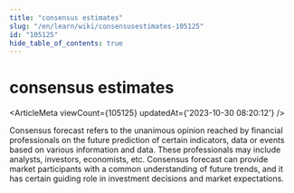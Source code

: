 ```yaml
---
title: "consensus estimates"
slug: "/en/learn/wiki/consensusestimates-105125"
id: "105125"
hide_table_of_contents: true
---
```



<Breadcrumbs current="consensus estimates" />

# consensus estimates

<ArticleMeta viewCount={105125} updatedAt={'2023-10-30 08:20:12'} />
<div className='border-solid border-b border-t-0 my-4 border-[var(--ifm-color-gray-300)]' />

Consensus forecast refers to the unanimous opinion reached by financial professionals on the future prediction of certain indicators, data or events based on various information and data. These professionals may include analysts, investors, economists, etc. Consensus forecast can provide market participants with a common understanding of future trends, and it has certain guiding role in investment decisions and market expectations.
